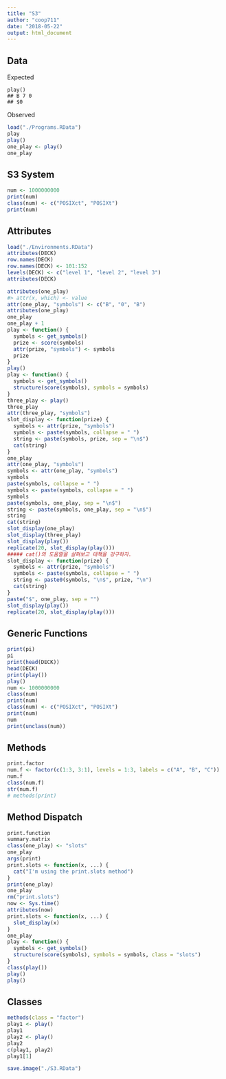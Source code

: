 ```yaml
---
title: "S3"
author: "coop711"
date: "2018-05-22"
output: html_document
---
```


## Data

Expected

```
play()
## B 7 0
## $0
```
Observed

```r
load("./Programs.RData")
play
play()
one_play <- play()
one_play
```

## S3 System

```r
num <- 1000000000
print(num)
class(num) <- c("POSIXct", "POSIXt")
print(num)
```

## Attributes

```r
load("./Environments.RData")
attributes(DECK)
row.names(DECK)
row.names(DECK) <- 101:152
levels(DECK) <- c("level 1", "level 2", "level 3")
attributes(DECK)
```

```r
attributes(one_play)
#> attr(x, which) <- value 
attr(one_play, "symbols") <- c("B", "0", "B")
attributes(one_play)
one_play
one_play + 1
play <- function() {
  symbols <- get_symbols()
  prize <- score(symbols)
  attr(prize, "symbols") <- symbols
  prize
}
play()
play <- function() {
  symbols <- get_symbols()
  structure(score(symbols), symbols = symbols)
}
three_play <- play()
three_play
attr(three_play, "symbols")
slot_display <- function(prize) {
  symbols <- attr(prize, "symbols")
  symbols <- paste(symbols, collapse = " ")
  string <- paste(symbols, prize, sep = "\n$")
  cat(string)
}
one_play
attr(one_play, "symbols")
symbols <- attr(one_play, "symbols")
symbols
paste(symbols, collapse = " ")
symbols <- paste(symbols, collapse = " ")
symbols
paste(symbols, one_play, sep = "\n$")
string <- paste(symbols, one_play, sep = "\n$")
string
cat(string)
slot_display(one_play)
slot_display(three_play)
slot_display(play())
replicate(20, slot_display(play()))
##### cat()의 도움말을 살펴보고 대책을 강구하자.
slot_display <- function(prize) {
  symbols <- attr(prize, "symbols")
  symbols <- paste(symbols, collapse = " ")
  string <- paste0(symbols, "\n$", prize, "\n")
  cat(string)
}
paste("$", one_play, sep = "")
slot_display(play())
replicate(20, slot_display(play()))
```

## Generic Functions

```r
print(pi)
pi
print(head(DECK))
head(DECK)
print(play())
play()
num <- 1000000000
class(num)
print(num)
class(num) <- c("POSIXct", "POSIXt")
print(num)
num
print(unclass(num))
```

## Methods

```r
print.factor
num.f <- factor(c(1:3, 3:1), levels = 1:3, labels = c("A", "B", "C"))
num.f
class(num.f)
str(num.f)
# methods(print)
```

## Method Dispatch

```r
print.function
summary.matrix
class(one_play) <- "slots"
one_play
args(print)
print.slots <- function(x, ...) {
  cat("I'm using the print.slots method")
}
print(one_play)
one_play
rm("print.slots")
now <- Sys.time()
attributes(now)
print.slots <- function(x, ...) {
  slot_display(x)
}
one_play
play <- function() {
  symbols <- get_symbols()
  structure(score(symbols), symbols = symbols, class = "slots")
}
class(play())
play()
play()
```

## Classes

```r
methods(class = "factor")
play1 <- play()
play1
play2 <- play()
play2
c(play1, play2)
play1[1]
```

```r
save.image("./S3.RData")
```
